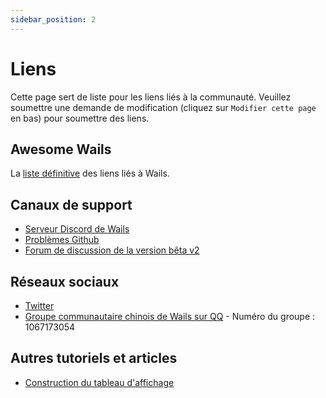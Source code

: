 ```yaml
---
sidebar_position: 2
---
```


# Liens

Cette page sert de liste pour les liens liés à la communauté. Veuillez soumettre une demande de modification (cliquez sur `Modifier cette page` en bas)
pour soumettre des liens.

## Awesome Wails

La [liste définitive](https://github.com/wailsapp/awesome-wails) des liens liés à Wails.

## Canaux de support

- [Serveur Discord de Wails](https://discord.gg/JDdSxwjhGf)
- [Problèmes Github](https://github.com/wailsapp/wails/issues)
- [Forum de discussion de la version bêta v2](https://github.com/wailsapp/wails/discussions/828)

## Réseaux sociaux

- [Twitter](https://twitter.com/wailsapp)
- [Groupe communautaire chinois de Wails sur QQ](https://qm.qq.com/cgi-bin/qm/qr?k=PmIURne5hFGNd7QWzW5qd6FV-INEjNJv&jump_from=webapi) - Numéro du groupe : 1067173054

## Autres tutoriels et articles

- [Construction du tableau d'affichage](https://blog.customct.com/building-bulletin-board)